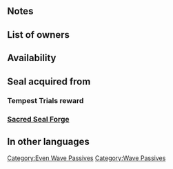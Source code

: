 {{SkillPage Tabs}}{{Passive
|type=C
|exclusive=0
|1name=Even Res Wave 1
|1tagid=SID_魔防の波・偶数1
|1promotionRarity=4
|1promotionTier=1
|1required=-
|1effect=At start of even-numbered turns, grants Res+2 to unit and adjacent allies for 1 turn.<br>(Bonus granted to unit even if no allies are adjacent.)
|1cost=60
|2name=Even Res Wave 2
|2tagid=SID_魔防の波・偶数2
|2promotionRarity=5
|2promotionTier=1
|2effect=At start of even-numbered turns, grants Res+4 to unit and adjacent allies for 1 turn.<br>(Bonus granted to unit even if no allies are adjacent.)
|2cost=120
|3name=Even Res Wave 3
|3tagid=SID_魔防の波・偶数3
|3effect=At start of even-numbered turns, grants Res+6 to unit and adjacent allies for 1 turn.<br>(Bonus granted to unit even if no allies are adjacent.)
|3cost=240
|canUseMove={{MoveList|all}}
|canUseWeapon={{WeaponList|all}}
|properties=random_all,random_inherit_base
}}
==Notes==
{{Bonuses}}
==List of owners==
{{Skill Hero List}}
==Availability==
{{PassiveFocusList}}
{{PassiveDistributionList}}
{{PassiveCombatManualList}}
==Seal acquired from==
===Tempest Trials reward===
{{Tempest Trials seal reward}}
===[[Sacred Seal Forge]]===
{{SealCosts
|seals=Even Res Wave 1;Even Res Wave 2;Even Res Wave 3
|badgeColor=Transparent
|costs1=20;100;20
|costs2=60;200;50
|costs3=400;1000;100
}}

==In other languages==
{{OtherLanguages
|japanese=魔防の波・偶数
|german=Gerade Res.
|spanishEU=Ola Res par
|spanishLA=Ola Res. par
|french=Pair Rés
|italian=Res pari
|chineseTW=魔防之波・偶數
|portuguese=Onda Res. par
}}
{{Seals Navbox}}
{{Passives Navbox|C}}
[[Category:Even Wave Passives]]
[[Category:Wave Passives]]